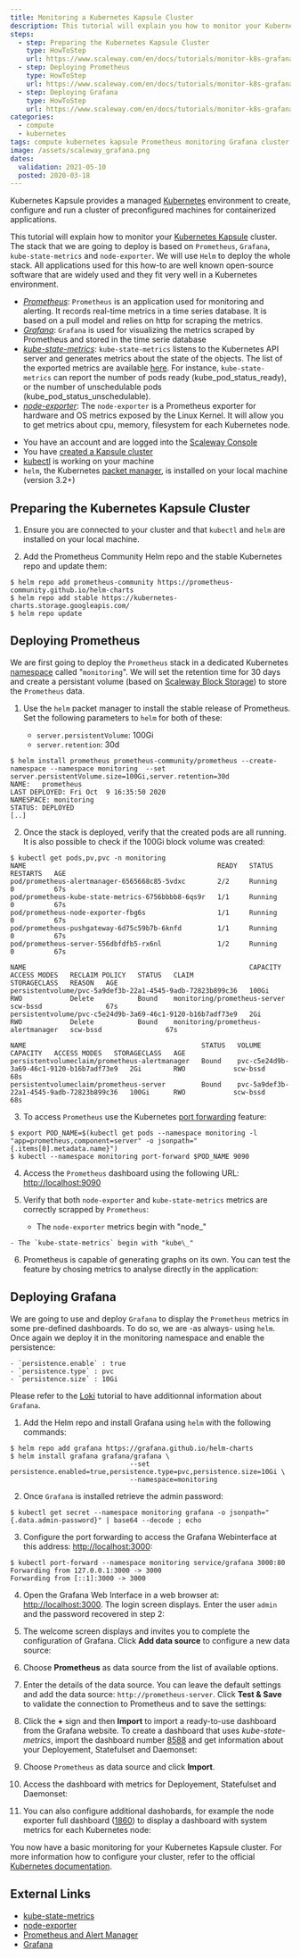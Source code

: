 ```yaml
---
title: Monitoring a Kubernetes Kapsule Cluster
description: This tutorial will explain you how to monitor your Kubernetes Kapsule cluster.
steps:
  - step: Preparing the Kubernetes Kapsule Cluster
    type: HowToStep
    url: https://www.scaleway.com/en/docs/tutorials/monitor-k8s-grafana/#-Preparing-the-Kubernetes-Kapsule-Cluster
  - step: Deploying Prometheus
    type: HowToStep
    url: https://www.scaleway.com/en/docs/tutorials/monitor-k8s-grafana/#-Deploying-Prometheus
  - step: Deploying Grafana
    type: HowToStep
    url: https://www.scaleway.com/en/docs/tutorials/monitor-k8s-grafana/#-Deploying Grafana
categories:
  - compute
  - kubernetes
tags: compute kubernetes kapsule Prometheus monitoring Grafana cluster
image: /assets/scaleway_grafana.png
dates:
  validation: 2021-05-10
  posted: 2020-03-18
---
```


Kubernetes Kapsule provides a managed [Kubernetes](https://kubernetes.io) environment to create, configure and run a cluster of preconfigured machines for containerized applications.

This tutorial will explain how to monitor your [Kubernetes Kapsule](https://www.scaleway.com/en/kubernetes-kapsule/) cluster.  The stack that we are going to deploy is based on `Prometheus`, `Grafana`, `kube-state-metrics` and `node-exporter`. We will use `Helm` to deploy the whole stack.  All applications used for this how-to are well known open-source software that are widely used and they fit very well in a Kubernetes environment.

- _[Prometheus](https://prometheus.io)_: `Prometheus` is an application used for monitoring and alerting. It records real-time metrics in a time series database. It is based on a pull model and relies on http for scraping the metrics.
- _[Grafana](https://grafana.com)_: `Grafana` is used for visualizing the metrics scraped by Prometheus and stored in the time serie database
- _[kube-state-metrics](https://github.com/kubernetes/kube-state-metrics)_: `kube-state-metrics` listens to the Kubernetes API server and generates metrics about the state of the objects. The list of the exported metrics are available [here](https://github.com/kubernetes/kube-state-metrics/tree/master/docs). For instance, `kube-state-metrics` can report the number of pods ready (kube_pod_status_ready), or the number of unschedulable pods (kube_pod_status_unschedulable).
- _[node-exporter](https://github.com/prometheus/node_exporter)_: The `node-exporter` is a Prometheus exporter for hardware and OS metrics exposed by the Linux Kernel. It will allow you to get metrics about cpu, memory, filesystem for each Kubernetes node.

<Message type="requirement">

- You have an account and are logged into the [Scaleway Console](https://console.scaleway.com)
- You have [created a Kapsule cluster](/compute/kubernetes/how-to/create-cluster/)
- [kubectl](/compute/kubernetes/how-to/connect-cluster-kubectl/) is working on your machine
- `helm`, the Kubernetes [packet manager](https://helm.sh/), is installed on your local machine (version 3.2+)

</Message>


## Preparing the Kubernetes Kapsule Cluster

1. Ensure you are connected to your cluster and that `kubectl` and `helm` are installed on your local machine.

2. Add the Prometheus Community Helm repo and the stable Kubernetes repo and update them:

  ```
  $ helm repo add prometheus-community https://prometheus-community.github.io/helm-charts
  $ helm repo add stable https://kubernetes-charts.storage.googleapis.com/
  $ helm repo update
  ```

## Deploying Prometheus

We are first going to deploy the `Prometheus` stack in a dedicated Kubernetes [namespace](https://kubernetes.io/docs/concepts/overview/working-with-objects/namespaces/) called "`monitoring`". We will set the retention time for 30 days and create a persistant volume (based on [Scaleway Block Storage](https://www.scaleway.com/en/block-storage/)) to store the `Prometheus` data.

1. Use the `helm` packet manager to install the stable release of Prometheus. Set the following parameters to `helm` for both of these:

    - `server.persistentVolume`: 100Gi
    - `server.retention`: 30d

  ```
  $ helm install prometheus prometheus-community/prometheus --create-namespace --namespace monitoring  --set server.persistentVolume.size=100Gi,server.retention=30d
  NAME:   prometheus
  LAST DEPLOYED: Fri Oct  9 16:35:50 2020
  NAMESPACE: monitoring
  STATUS: DEPLOYED
  [..]
  ```

2. Once the stack is deployed, verify that the created pods are all running. It is also possible to check if the 100Gi block volume was created:

  ```
  $ kubectl get pods,pv,pvc -n monitoring
  NAME                                                READY   STATUS    RESTARTS   AGE
  pod/prometheus-alertmanager-6565668c85-5vdxc        2/2     Running   0          67s
  pod/prometheus-kube-state-metrics-6756bbbb8-6qs9r   1/1     Running   0          67s
  pod/prometheus-node-exporter-fbg6s                  1/1     Running   0          67s
  pod/prometheus-pushgateway-6d75c59b7b-6knfd         1/1     Running   0          67s
  pod/prometheus-server-556dbfdfb5-rx6nl              1/2     Running   0          67s

  NAME                                                        CAPACITY   ACCESS MODES   RECLAIM POLICY   STATUS   CLAIM                                STORAGECLASS   REASON   AGE
  persistentvolume/pvc-5a9def3b-22a1-4545-9adb-72823b899c36   100Gi      RWO            Delete           Bound    monitoring/prometheus-server         scw-bssd                67s
  persistentvolume/pvc-c5e24d9b-3a69-46c1-9120-b16b7adf73e9   2Gi        RWO            Delete           Bound    monitoring/prometheus-alertmanager   scw-bssd                67s

  NAME                                            STATUS   VOLUME                                     CAPACITY   ACCESS MODES   STORAGECLASS   AGE
  persistentvolumeclaim/prometheus-alertmanager   Bound    pvc-c5e24d9b-3a69-46c1-9120-b16b7adf73e9   2Gi        RWO            scw-bssd       68s
  persistentvolumeclaim/prometheus-server         Bound    pvc-5a9def3b-22a1-4545-9adb-72823b899c36   100Gi      RWO            scw-bssd       68s
  ```

3. To access `Prometheus` use the Kubernetes [port forwarding](https://kubernetes.io/docs/tasks/access-application-cluster/port-forward-access-application-cluster/) feature:

  ```
  $ export POD_NAME=$(kubectl get pods --namespace monitoring -l "app=prometheus,component=server" -o jsonpath="{.items[0].metadata.name}")
  $ kubectl --namespace monitoring port-forward $POD_NAME 9090
  ```

4. Access the `Prometheus` dashboard using the following URL: <http://localhost:9090>

  <Lightbox src="scaleway-prom1.png" alt="" />

5. Verify that both `node-exporter` and `kube-state-metrics` metrics are correctly scrapped by `Prometheus`:

    - The `node-exporter` metrics begin with "node\_"

  <Lightbox src="scaleway-prom2.png" alt="" />

    - The `kube-state-metrics` begin with "kube\_"

  <Lightbox src="scaleway-prom3.png" alt="" />

6. Prometheus is capable of generating graphs on its own. You can test the feature by chosing metrics to analyse directly in the application:

  <Lightbox src="scaleway-prom4.png" alt="" />

## Deploying Grafana

We are going to use and deploy `Grafana` to display the `Prometheus` metrics in some pre-defined dashboards. To do so, we are -as always- using `helm`. Once again we deploy it in the monitoring namespace and enable the persistence:

    - `persistence.enable` : true
    - `persistence.type` : pvc
    - `persistence.size` : 10Gi

  Please refer to the [Loki](/tutorials/manage-k8s-logging-loki/) tutorial to have additionnal information about `Grafana`.

1. Add the Helm repo and install Grafana using `helm` with the following commands:

  ```
  $ helm repo add grafana https://grafana.github.io/helm-charts
  $ helm install grafana grafana/grafana \
                                --set persistence.enabled=true,persistence.type=pvc,persistence.size=10Gi \
                                --namespace=monitoring
  ```

2. Once `Grafana` is installed retrieve the admin password:

  ```
  $ kubectl get secret --namespace monitoring grafana -o jsonpath="{.data.admin-password}" | base64 --decode ; echo
  ```

3. Configure the port forwarding to access the Grafana Webinterface at this address: <http://localhost:3000>:

  ```
  $ kubectl port-forward --namespace monitoring service/grafana 3000:80
  Forwarding from 127.0.0.1:3000 -> 3000
  Forwarding from [::1]:3000 -> 3000
  ```

4. Open the Grafana Web Interface in a web browser at: <http://localhost:3000>. The login screen displays. Enter the user `admin` and the password recovered in step 2:

  <Lightbox src="scaleway-grafana_login.png" alt="" />

5. The welcome screen displays and invites you to complete the configuration of Grafana. Click **Add data source** to configure a new data source:

  <Lightbox src="scaleway-grafana_home.png" alt="" />

6. Choose **Prometheus** as data source from the list of available options.

7. Enter the details of the data source. You can leave the default settings and add the data source: `http://prometheus-server`. Click **Test & Save** to validate the connection to Prometheus and to save the settings:

  <Lightbox src="scaleway-grafana_datasource.png" alt="" />

8. Click the **+** sign and then **Import** to import a ready-to-use dashboard from the Grafana website. To create a dashboard that uses _kube-state-metrics_, import the dashboard number [8588](https://grafana.com/grafana/dashboards/8588) and get information about your Deployement, Statefulset and Daemonset:

  <Lightbox src="scaleway-grafana_import.png" alt="" />

9. Choose `Prometheus` as data source and click **Import**.

  <Lightbox src="scaleway-grafana_dash_datasource.png" alt="" />

10. Access the dashboard with metrics for Deployement, Statefulset and Daemonset:

  <Lightbox src="scaleway-grafana_dashboard.png" alt="" />

11. You can also configure additional dashobards, for example the node exporter full dashboard ([1860](https://grafana.com/grafana/dashboards/1860)) to display a dashboard with system metrics for each Kubernetes node:

  <Lightbox src="scaleway-monito3.png" alt="" />

You now have a basic monitoring for your Kubernetes Kapsule cluster. For more information how to configure your cluster, refer to the official [Kubernetes documentation](https://kubernetes.io/docs/home/).

## External Links

- [kube-state-metrics](https://github.com/kubernetes/kube-state-metrics)
- [node-exporter](https://github.com/prometheus/node_exporter)
- [Prometheus and Alert Manager](https://prometheus.io)
- [Grafana](https://grafana.com)
